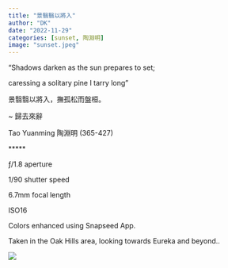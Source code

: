 ```yaml
---
title: "景翳翳以將入"
author: "DK"
date: "2022-11-29"
categories: [sunset, 陶淵明]
image: "sunset.jpeg"
---
```


"Shadows darken as the sun prepares to set;

caressing a solitary pine I tarry long"

景翳翳以將入，撫孤松而盤桓。

\~ 歸去來辭

Tao Yuanming 陶淵明 (365-427)

\*\*\*\*\*

ƒ/1.8 aperture

1/90 shutter speed

6.7mm focal length

ISO16

Colors enhanced using Snapseed App.

Taken in the Oak Hills area, looking towards Eureka and beyond..

![](sunset.jpeg)

